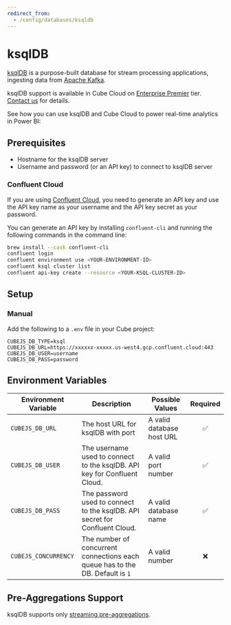 ```yaml
---
redirect_from:
  - /config/databases/ksqldb
---
```


# ksqlDB

[ksqlDB](https://ksqldb.io) is a purpose-built database for stream processing
applications, ingesting data from [Apache Kafka](https://kafka.apache.org).

<SuccessBox>

ksqlDB support is available in Cube Cloud on
[Enterprise Premier](https://cube.dev/pricing) tier. [Contact
us](https://cube.dev/contact) for details.

</SuccessBox>

See how you can use ksqlDB and Cube Cloud to power real-time analytics in Power BI:

<YouTubeVideo url="https://www.youtube.com/embed/RD_HZ7xE8G0" />

## Prerequisites

- Hostname for the ksqlDB server
- Username and password (or an API key) to connect to ksqlDB server

### Confluent Cloud

If you are using [Confluent Cloud](https://www.confluent.io/confluent-cloud/),
you need to generate an API key and use the API key name as your username and
the API key secret as your password.

You can generate an API key by installing `confluent-cli` and running the
following commands in the command line:

```sh
brew install --cask confluent-cli
confluent login
confluent environment use <YOUR-ENVIRONMENT-ID>
confluent ksql cluster list
confluent api-key create --resource <YOUR-KSQL-CLUSTER-ID>
```

## Setup

### Manual

Add the following to a `.env` file in your Cube project:

```dotenv
CUBEJS_DB_TYPE=ksql
CUBEJS_DB_URL=https://xxxxxx-xxxxx.us-west4.gcp.confluent.cloud:443
CUBEJS_DB_USER=username
CUBEJS_DB_PASS=password
```

## Environment Variables

| Environment Variable | Description                                                                   | Possible Values           | Required |
| -------------------- | ----------------------------------------------------------------------------- | ------------------------- | :------: |
| `CUBEJS_DB_URL`      | The host URL for ksqlDB with port                                             | A valid database host URL |    ✅    |
| `CUBEJS_DB_USER`     | The username used to connect to the ksqlDB. API key for Confluent Cloud.      | A valid port number       |    ✅    |
| `CUBEJS_DB_PASS`     | The password used to connect to the ksqlDB. API secret for Confluent Cloud.   | A valid database name     |    ✅    |
| `CUBEJS_CONCURRENCY` | The number of concurrent connections each queue has to the DB. Default is `1` | A valid number            |    ❌    |

## Pre-Aggregations Support

ksqlDB supports only
[streaming pre-aggregations](/product/caching/using-pre-aggregations#streaming-pre-aggregations).

